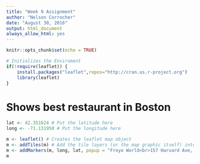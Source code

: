 ---
title: "Week 9 Assignment"
author: "Nelson Corrocher"
date: "August 30, 2016"
output: html_document
always_allow_html: yes
---

```{r setup, include=FALSE}
knitr::opts_chunk$set(echo = TRUE)
```


```{r init, include = FALSE, cache = FALSE}
# Initializes the Enviroment
if(!require(leaflet)) {
    install.packages("leaflet",repos="http://cran.us.r-project.org")
    library(leaflet)
}
```

# Shows best restaurant in Boston 
```{r coord}
lat <- 42.351624 # Put the latitude here
long <- -71.131950 # Put the longitude here
```


```{r map_visual, echo = FALSE}
m <- leaflet() # Creates the leaflet map object
m <- addTiles(m) # Add the tile layers (or the map graphic itself) into the map object
m <- addMarkers(m, long, lat, popup = "Froyo World<br>157 Harvard Ave, Boston, MA 02134")
m
```